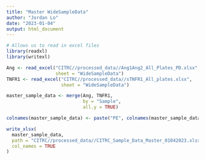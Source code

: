 ```yaml
---
title: "Master WideSampleData"
author: "Jordan Lo"
date: "2023-01-04"
output: html_document
---
```


```r
# Allows us to read in excel files 
library(readxl)
library(writexl)
```

```r
Ang <- read_excel("CITRC//processed_data//Ang1Ang2_All_Plates_PD.xlsx",
                  sheet = "WideSampleData")
TNFR1 <- read_excel("CITRC//processed_data//sTNFR1_All_plates.xlsx",
                    sheet = "WideSampleData")
```

```r
master_sample_data <- merge(Ang, TNFR1, 
                            by = "Sample", 
                            all.y = TRUE)

colnames(master_sample_data) <- paste("PE", colnames(master_sample_data), sep = "_")

write_xlsx(
  master_sample_data,
  path = "CITRC//processed_data//CITRC_Sample_Data_Master_01042023.xlsx",
  col_names = TRUE
)
```



